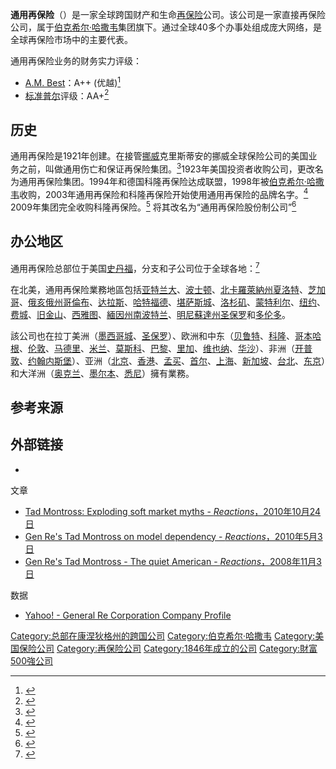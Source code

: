 {{NoteTA
|G1=地名
|G2=USState
|1=zh-hans:伯克希尔·哈撒韦; zh-hk:巴郡·哈薩威; zh-tw:波克夏·海瑟威;
}}
{{Infobox company
| name        = 通用再保险
| name_en     = General Reinsurance Corporation
| logo        = General Reinsurance logo.svg
| parent      = [[伯克希尔·哈撒韦|伯克希尔·哈撒韦]]
| type        = [[子公司|子公司]]
| foundation  = {{start date and age|1846}}
| location    = {{USA}}[[康乃狄克州|康乃狄克州]][[斯坦福_(康涅狄格州)|史丹福]]长岭路120号
| area_served = 全球
| key_people  = Kara Raiguel <small>(董事长和首席执行官)<ref>{{cite web
|title=Senior Management Team
|url=http://www.genre.com/aboutus/senior-management-team
|publisher=Gen Re
|accessdate=2014-09-05
|archive-date=2021-04-17
|archive-url=https://web.archive.org/web/20210417190648/https://www.genre.com/aboutus/senior-management-team/
|dead-url=no
}}</ref></small>
| industry    = [[金融服务|金融服务]]
| products    = [[再保险|再保险]]
| homepage    = {{URL|https://www.genre.com/}}
}}

'''通用再保险'''（{{lang-en|General Reinsurance Corporation}}）是一家全球跨国财产和生命[[再保险|再保险]]公司。该公司是一家直接再保险公司，属于[[伯克希尔·哈撒韦|伯克希尔·哈撒韦]]集团旗下。通过全球40多个办事处组成庞大网络，是全球再保险市场中的主要代表。

通用再保险业务的财务实力评级：
* [[A.M._Best_Company|A.M. Best]]：A++ (优越)<ref>{{cite web
 |url          = http://www3.ambest.com/ambv/bestnews/presscontent.aspx?altsrc=108&refnum=21307
 |title        = A.M. Best Affirms Ratings of General Reinsurance Corporation and Its Subsidiaries (Press Release)
 |accessdate   = 2015-01-10
 |date         = 2014-06-17
 |publisher    = A.M. Best
 |archive-date = 2017-06-23
 |archive-url  = https://web.archive.org/web/20170623124950/http://www3.ambest.com/ambv/bestnews/presscontent.aspx?altsrc=108&refnum=21307
 |dead-url     = no
}}</ref>
* [[标准普尔|标准普尔]]评级：AA+<ref>{{cite web
| url         = http://www.genre.com/aboutus/meet-genre
| title         = Meet Gen Re
| accessdate         = 2015-01-10
| publisher         = Gen Re
| archive-date         = 2021-04-17
| archive-url         = https://web.archive.org/web/20210417185239/https://www.genre.com/aboutus/meet-genre/
| dead-url         = no
}}</ref>

==历史==
通用再保险是1921年创建。在接管[[挪威|挪威]]克里斯蒂安的挪威全球保险公司的美国业务之前，叫做通用伤亡和保证再保险集团。<ref name="Casualty Actuarial Society">{{cite web
| title=Proceedings of the Casualty Actuarial Society
| url=http://www.casact.org/pubs/proceed/proceed29/1929.pdf
| publisher=Casualty Actuarial Society
| pages=71
| format=PDF
| accessdate=2015-01-10
| archive-date=2020-08-07
| archive-url=https://web.archive.org/web/20200807021914/https://www.casact.org/pubs/proceed/proceed29/1929.pdf
| dead-url=no
}}</ref>1923年美国投资者收购公司，更改名为通用再保险集团。1994年和德国科隆再保险达成联盟，1998年被[[伯克希尔·哈撒韦|伯克希尔·哈撒韦]]收购，2003年通用再保险和科隆再保险开始使用通用再保险的品牌名字。<ref>{{cite web
| title=History of Gen Re
| url=http://www.genre.com/aboutus/meet-genre#tab=1
| publisher=Gen Re
| accessdate=2015-01-10
| archive-date=2021-04-17
| archive-url=https://web.archive.org/web/20210417185239/https://www.genre.com/aboutus/meet-genre/#tab=1
| dead-url=no
}}</ref> 2009年集团完全收购科隆再保险。<ref>
{{cite web
 |title       = Corporate Announcement: Entry of the transfer resolution pursuant to §§ 327a ff. German Stock Corporation Act
 |url         = http://www.genre.com/aboutus/press-releases/corporate-announcement-entry-of-the-transfer-resolution-pursuant-to-327a-ff-german-stock-corporation-act.html
 |date        = 2009-02-12
 |publisher   = Gen Re
 |deadurl     = yes
 |archiveurl  = https://web.archive.org/web/20140729235709/http://www.genre.com/aboutus/press-releases/corporate-announcement-entry-of-the-transfer-resolution-pursuant-to-327a-ff-german-stock-corporation-act.html
 |archivedate =2014-07-29}}</ref> 将其改名为“通用再保险股份制公司”<ref>
{{cite web
 |title       = Press Release
 |url         = http://www.genre.com/aboutus/press-releases/cologne-re-becomes-general-reinsurance-ag.html
 |publisher   = Gen Re
 |accessdate  = 2015-01-10
 |deadurl     = yes
 |archiveurl  = https://web.archive.org/web/20150924021454/http://www.genre.com/aboutus/press-releases/cologne-re-becomes-general-reinsurance-ag.html
 |archivedate =2015-09-24}}</ref>

==办公地区==
通用再保险总部位于美国[[斯坦福_(康涅狄格州)|史丹福]]，分支和子公司位于全球各地：<ref>{{cite web
| title=Office Directory
| url=http://www.genre.com/contactus/?c=n
| accessdate=2014-09-05
| archive-date=2021-04-17
| archive-url=https://web.archive.org/web/20210417190615/https://www.genre.com/contactus/?c=n
| dead-url=no
}}</ref>

在北美，通用再保险業務地區包括[[亚特兰大|亚特兰大]]、[[波士顿|波士顿]]、[[北卡羅萊納州|北卡羅萊納州]][[夏洛特_(北卡罗来纳州)|夏洛特]]、[[芝加哥|芝加哥]]、[[俄亥俄州|俄亥俄州]][[哥伦布_(俄亥俄州)|哥倫布]]、[[达拉斯|达拉斯]]、[[哈特福德|哈特福德]]、[[堪薩斯城_(堪薩斯州)|堪萨斯城]]、[[洛杉矶|洛杉矶]]、[[蒙特利尔|蒙特利尔]]、[[纽约|纽约]]、[[费城|费城]]、[[旧金山|旧金山]]、[[西雅图|西雅图]]、[[緬因州|緬因州]][[南波特兰_(缅因州)|南波特兰]]、[[明尼蘇達州|明尼蘇達州]][[圣保罗_(明尼苏达州)|圣保罗]]和[[多伦多|多伦多]]。

該公司也在拉丁美洲（[[墨西哥城|墨西哥城]]、[[圣保罗|圣保罗]]）、欧洲和中东（[[贝鲁特|贝鲁特]]、[[科隆|科隆]]、[[哥本哈根|哥本哈根]]、[[伦敦|伦敦]]、[[马德里|马德里]]、[[米兰|米兰]]、[[莫斯科|莫斯科]]、[[巴黎|巴黎]]、[[里加|里加]]、[[维也纳|维也纳]]、[[华沙|华沙]]）、非洲（[[开普敦|开普敦]]、[[约翰内斯堡|约翰内斯堡]]）、亚洲（[[北京|北京]]、[[香港|香港]]、[[孟买|孟买]]、[[首尔|首尔]]、[[上海|上海]]、[[新加坡|新加坡]]、[[台北|台北]]、[[东京|东京]]）和大洋洲（[[奧克蘭_(紐西蘭)|奥克兰]]、[[墨尔本|墨尔本]]、[[悉尼|悉尼]]）擁有業務。

==参考来源==
{{Reflist|30em}}

==外部链接==
*{{official website|http://www.genre.com/|通用再保險}}

;文章
*[http://www.reactionsnet.com/Article/2698406/Tad-Montross-Exploding-soft-market-myths.html Tad Montross: Exploding soft market myths - ''Reactions''，2010年10月24日] {{Wayback|url=http://www.reactionsnet.com/Article/2698406/Tad-Montross-Exploding-soft-market-myths.html |date=20160401063821 }}
*[http://www.reactionsnet.com/Article/2478786/CEO-FORUM-Gen-Res-Tad-Montross-on-model-dependency.html Gen Re's Tad Montross on model dependency - ''Reactions''，2010年5月3日] {{Wayback|url=http://www.reactionsnet.com/Article/2478786/CEO-FORUM-Gen-Res-Tad-Montross-on-model-dependency.html |date=20160325025731 }}
*[https://web.archive.org/web/20111002023024/http://www.reactionsnet.com/Article.aspx?StoryID=713911 Gen Re's Tad Montross - The quiet American - ''Reactions''，2008年11月3日]

;数据
*[http://biz.yahoo.com/ic/10/10643.html Yahoo! - General Re Corporation Company Profile] {{Wayback|url=http://biz.yahoo.com/ic/10/10643.html |date=20150224092304 }}

{{伯克希尔·哈撒韦}}
{{主要保险公司}}
{{Authority control}}
[[Category:总部在康涅狄格州的跨国公司|Category:总部在康涅狄格州的跨国公司]]
[[Category:伯克希尔·哈撒韦|Category:伯克希尔·哈撒韦]]
[[Category:美国保险公司|Category:美国保险公司]]
[[Category:再保险公司|Category:再保险公司]]
[[Category:1846年成立的公司|Category:1846年成立的公司]]
[[Category:財富500強公司|Category:財富500強公司]]